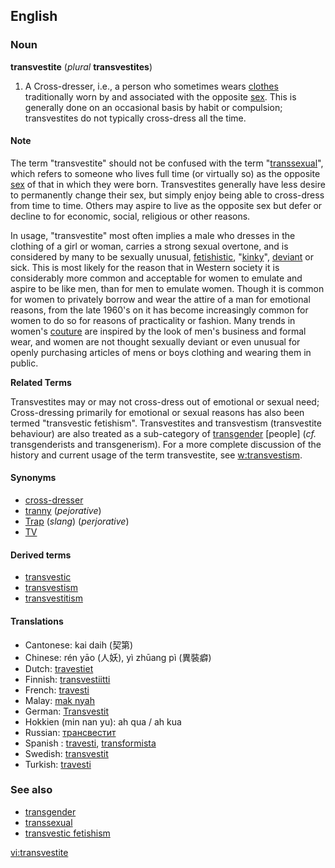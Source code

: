 ==English==
{{wikipedia}}
===Noun===
'''transvestite''' (''plural'' '''transvestites''')

# A Cross-dresser, i.e., a person who sometimes wears [[clothes]] traditionally worn by and associated with the opposite [[sex]]. This is generally done on an occasional basis by habit or compulsion; transvestites do not typically cross-dress all the time. 

====Note====

The term "transvestite" should not be confused with the term "[[transsexual]]", which refers to someone who lives full time (or virtually so) as the opposite [[sex]] of that in which they were born. Transvestites generally have less desire to permanently change their sex, but simply enjoy being able to cross-dress from time to time.  Others may aspire to live as the opposite sex but defer or decline to for economic, social, religious or other reasons.

In usage, "transvestite" most often implies a male who dresses in the clothing of a girl or woman, carries a strong sexual overtone, and is considered by many to be sexually unusual, [[fetishistic]], "[[kinky]]", [[deviant]] or sick.   This is most likely for the reason that in Western society it is considerably more common and acceptable for women to emulate and aspire to be like men, than for men to emulate women.  Though it is common for women to privately borrow and wear the attire of a man for emotional reasons, from the late 1960's on it has become increasingly common for women to do so for reasons of practicality or fashion.  Many trends in women's [[couture]] are inspired by the look of men's business and formal wear, and women are not thought sexually deviant or even unusual for openly purchasing articles of mens or boys clothing and wearing them in public.

<!--
#A '''transvestite''' is a person who voluntarily wears clothes of a gender that is not the gender assigned (usually) at birth or the gender a person currently lives in. Usually, but not exclusively, the term refers to male bodied and/or male identified persons.  <br/><br/>However, the words transvestitism and transvestite have many often conflicting connotations. -->

'''Related Terms'''

Transvestites may or may not cross-dress out of emotional or sexual need; Cross-dressing primarily for emotional or sexual reasons has also been termed "transvestic fetishism".   Transvestites and transvestism (transvestite behaviour) are also treated as a sub-category of [[transgender]] [people] (''cf.'' transgenderists and transgenerism). For a more complete discussion of the history and current usage of the term transvestite, see [[w:transvestism]].  


====Synonyms====
*[[cross-dresser]]
*[[tranny]] (''pejorative'')
*[[Trap]] (''slang'') (''perjorative'')
*[[TV]]

====Derived terms====
*[[transvestic]]
*[[transvestism]]
*[[transvestitism]]

====Translations====
{{top}}
*Cantonese: kai daih (契第) 
*Chinese: rén yāo (人妖), yì zhūang pì (異裝癖)
*Dutch: [[travestiet]]
*Finnish: [[transvestiitti]]
*French: [[travesti]]
*Malay: [[mak nyah]]
*German: [[Transvestit]]
*Hokkien (min nan yu): ah qua / ah kua
*Russian: [[трансвестит]]
*Spanish : [[travesti]], [[transformista]] {{italbrac|Venezuela}}
*Swedish: [[transvestit]]
*Turkish: [[travesti]]
{{bottom}}

===See also===
*[[transgender]]
*[[transsexual]]
*[[transvestic fetishism]]

[[vi:transvestite]]